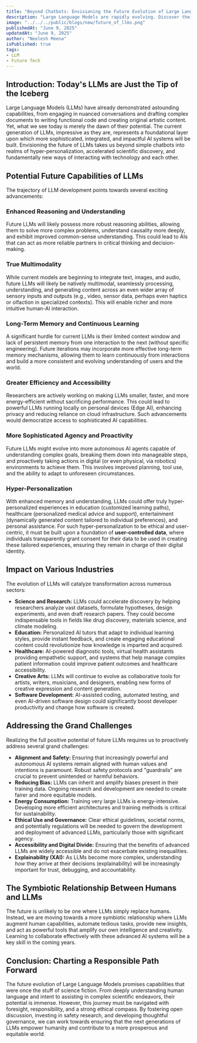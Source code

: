 ```yaml
---
title: "Beyond Chatbots: Envisioning the Future Evolution of Large Language Models"
description: "Large Language Models are rapidly evolving. Discover their potential future capabilities, from hyper-personalization to scientific discovery, and the challenges we must navigate."
image: "../../../public/blogs/new/future_of_llms.png"
publishedAt: "June 9, 2025"
updatedAt: "June 9, 2025"
author: "Neelesh Meena"
isPublished: true
tags: 
- LLM
- Future Tech
---
```


## Introduction: Today's LLMs are Just the Tip of the Iceberg

Large Language Models (LLMs) have already demonstrated astounding capabilities, from engaging in nuanced conversations and drafting complex documents to writing functional code and creating original artistic content. Yet, what we see today is merely the dawn of their potential. The current generation of LLMs, impressive as they are, represents a foundational layer upon which more sophisticated, integrated, and impactful AI systems will be built. Envisioning the future of LLMs takes us beyond simple chatbots into realms of hyper-personalization, accelerated scientific discovery, and fundamentally new ways of interacting with technology and each other.

## Potential Future Capabilities of LLMs

The trajectory of LLM development points towards several exciting advancements:

### Enhanced Reasoning and Understanding
Future LLMs will likely possess more robust reasoning abilities, allowing them to solve more complex problems, understand causality more deeply, and exhibit improved common-sense understanding. This could lead to AIs that can act as more reliable partners in critical thinking and decision-making.

### True Multimodality
While current models are beginning to integrate text, images, and audio, future LLMs will likely be natively multimodal, seamlessly processing, understanding, and generating content across an even wider array of sensory inputs and outputs (e.g., video, sensor data, perhaps even haptics or olfaction in specialized contexts). This will enable richer and more intuitive human-AI interaction.

### Long-Term Memory and Continuous Learning
A significant hurdle for current LLMs is their limited context window and lack of persistent memory from one interaction to the next (without specific engineering). Future iterations may incorporate more effective long-term memory mechanisms, allowing them to learn continuously from interactions and build a more consistent and evolving understanding of users and the world.

### Greater Efficiency and Accessibility
Researchers are actively working on making LLMs smaller, faster, and more energy-efficient without sacrificing performance. This could lead to powerful LLMs running locally on personal devices (Edge AI), enhancing privacy and reducing reliance on cloud infrastructure. Such advancements would democratize access to sophisticated AI capabilities.

### More Sophisticated Agency and Proactivity
Future LLMs might evolve into more autonomous AI agents capable of understanding complex goals, breaking them down into manageable steps, and proactively taking actions in digital (or even physical, via robotics) environments to achieve them. This involves improved planning, tool use, and the ability to adapt to unforeseen circumstances.

### Hyper-Personalization
With enhanced memory and understanding, LLMs could offer truly hyper-personalized experiences in education (customized learning paths), healthcare (personalized medical advice and support), entertainment (dynamically generated content tailored to individual preferences), and personal assistance. For such hyper-personalization to be ethical and user-centric, it must be built upon a foundation of **user-controlled data**, where individuals transparently grant consent for their data to be used in creating these tailored experiences, ensuring they remain in charge of their digital identity.

## Impact on Various Industries

The evolution of LLMs will catalyze transformation across numerous sectors:

*   **Science and Research:** LLMs could accelerate discovery by helping researchers analyze vast datasets, formulate hypotheses, design experiments, and even draft research papers. They could become indispensable tools in fields like drug discovery, materials science, and climate modeling.
*   **Education:** Personalized AI tutors that adapt to individual learning styles, provide instant feedback, and create engaging educational content could revolutionize how knowledge is imparted and acquired.
*   **Healthcare:** AI-powered diagnostic tools, virtual health assistants providing empathetic support, and systems that help manage complex patient information could improve patient outcomes and healthcare accessibility.
*   **Creative Arts:** LLMs will continue to evolve as collaborative tools for artists, writers, musicians, and designers, enabling new forms of creative expression and content generation.
*   **Software Development:** AI-assisted coding, automated testing, and even AI-driven software design could significantly boost developer productivity and change how software is created.

## Addressing the Grand Challenges

Realizing the full positive potential of future LLMs requires us to proactively address several grand challenges:

*   **Alignment and Safety:** Ensuring that increasingly powerful and autonomous AI systems remain aligned with human values and intentions is paramount. Robust safety protocols and "guardrails" are crucial to prevent unintended or harmful behaviors.
*   **Reducing Bias:** LLMs can inherit and amplify biases present in their training data. Ongoing research and development are needed to create fairer and more equitable models.
*   **Energy Consumption:** Training very large LLMs is energy-intensive. Developing more efficient architectures and training methods is critical for sustainability.
*   **Ethical Use and Governance:** Clear ethical guidelines, societal norms, and potentially regulations will be needed to govern the development and deployment of advanced LLMs, particularly those with significant agency.
*   **Accessibility and Digital Divide:** Ensuring that the benefits of advanced LLMs are widely accessible and do not exacerbate existing inequalities.
*   **Explainability (XAI):** As LLMs become more complex, understanding *how* they arrive at their decisions (explainability) will be increasingly important for trust, debugging, and accountability.

## The Symbiotic Relationship Between Humans and LLMs

The future is unlikely to be one where LLMs simply replace humans. Instead, we are moving towards a more symbiotic relationship where LLMs augment human capabilities, automate tedious tasks, provide new insights, and act as powerful tools that amplify our own intelligence and creativity. Learning to collaborate effectively with these advanced AI systems will be a key skill in the coming years.

## Conclusion: Charting a Responsible Path Forward

The future evolution of Large Language Models promises capabilities that were once the stuff of science fiction. From deeply understanding human language and intent to assisting in complex scientific endeavors, their potential is immense. However, this journey must be navigated with foresight, responsibility, and a strong ethical compass. By fostering open discussion, investing in safety research, and developing thoughtful governance, we can work towards ensuring that the next generations of LLMs empower humanity and contribute to a more prosperous and equitable world.
